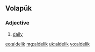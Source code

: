 ==Volapük==
===Adjective===
{{head|vo|adjective}} 
# [[daily]]

[[eo:aldelik]]
[[mg:aldelik]]
[[uk:aldelik]]
[[vo:aldelik]]